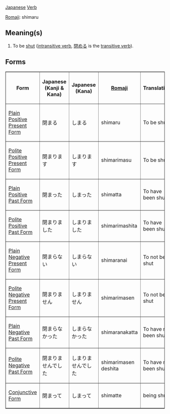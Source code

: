 [[Japanese]] [[Verb]]

[[Romaji]]: shimaru

== Meaning(s) ==
#To be [[shut]] ([[Japanese Intransitive Verb|intransitive verb]], [[閉める]] is the [[Japanese Transitive Verb|transitive verb]]).

== Forms ==

<TABLE border>

<TR>
<TH>Form</TH>
<TH>Japanese<BR>(Kanji & Kana)</TH>
<TH>Japanese<BR>(Kana)</TH>
<TH>[[Romaji]]</TH>
<TH>Translation</TH>
</TR>

<TR>
<TD>[[Japanese Plain Positive Present Form|Plain Positive Present Form]]</TD>
<TD>&#38281;&#12414;&#12427;</TD>
<TD>&#12375;&#12414;&#12427;</TD>
<TD>shimaru</TD>
<TD>To be shut</TD>
</TR>

<TR>
<TD>[[Japanese Polite Positive Present Form|Polite Positive Present Form]]</TD>
<TD>&#38281;&#12414;&#12426;&#12414;&#12377;</TD>
<TD>&#12375;&#12414;&#12426;&#12414;&#12377;</TD>
<TD>shimarimasu</TD>
<TD>To be shut</TD>
</TR>

<TR>
<TD>[[Japanese Plain Positive Past Form|Plain Positive Past Form]]</TD>
<TD>&#38281;&#12414;&#12387;&#12383;</TD>
<TD>&#12375;&#12414;&#12387;&#12383;</TD>
<TD>shimatta</TD>
<TD>To have been shut</TD>
</TR>

<TR>
<TD>[[Japanese Polite Positive Past Form|Polite Positive Past Form]]</TD>
<TD>&#38281;&#12414;&#12426;&#12414;&#12375;&#12383;</TD>
<TD>&#12375;&#12414;&#12426;&#12414;&#12375;&#12383;</TD>
<TD>shimarimashita</TD>
<TD>To have been shut</TD>
</TR>

<TR>
<TD>[[Japanese Plain Negative Present Form|Plain Negative Present Form]]</TD>
<TD>&#38281;&#12414;&#12425;&#12394;&#12356;</TD>
<TD>&#12375;&#12414;&#12425;&#12394;&#12356;</TD>
<TD>shimaranai</TD>
<TD>To not be shut</TD>
</TR>

<TR>
<TD>[[Japanese Polite Negative Present Form|Polite Negative Present Form]]</TD>
<TD>&#38281;&#12414;&#12426;&#12414;&#12379;&#12435;</TD>
<TD>&#12375;&#12414;&#12426;&#12414;&#12379;&#12435;</TD>
<TD>shimarimasen</TD>
<TD>To not be shut</TD>
</TR>

<TR>
<TD>[[Japanese Plain Negative Past Form|Plain Negative Past Form]]</TD>
<TD>&#38281;&#12414;&#12425;&#12394;&#12363;&#12387;&#12383;</TD>
<TD>&#12375;&#12414;&#12425;&#12394;&#12363;&#12387;&#12383;</TD>
<TD>shimaranakatta</TD>
<TD>To have not been shut</TD>
</TR>

<TR>
<TD>[[Japanese Polite Negative Past Form|Polite Negative Past Form]]</TD>
<TD>&#38281;&#12414;&#12426;&#12414;&#12379;&#12435;&#12391;&#12375;&#12383;</TD>
<TD>&#12375;&#12414;&#12426;&#12414;&#12379;&#12435;&#12391;&#12375;&#12383;</TD>
<TD>shimarimasen deshita</TD>
<TD>To have not been shut</TD>
</TR>

<TR>
<TD>[[Japanese Conjunctive Form|Conjunctive Form]]</TD>
<TD>&#38281;&#12414;&#12387;&#12390;</TD>
<TD>&#12375;&#12414;&#12387;&#12390;</TD>
<TD>shimatte</TD>
<TD>being shut</TD>
</TR>

</TABLE>